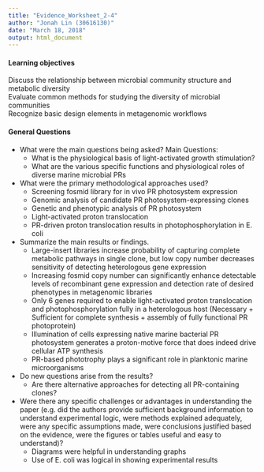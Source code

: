 ```yaml
---
title: "Evidence_Worksheet_2-4"
author: "Jonah Lin (30616130)"
date: "March 18, 2018"
output: html_document
---
```


#### Learning objectives
Discuss the relationship between microbial community structure and metabolic diversity  
Evaluate common methods for studying the diversity of microbial communities  
Recognize basic design elements in metagenomic workflows  

#### General Questions
* What were the main questions being asked?
    Main Questions:
    - What is the physiological basis of light-activated growth stimulation?
    - What are the various specific functions and physiological roles of diverse marine microbial PRs 

* What were the primary methodological approaches used?
    - Screening fosmid library for in vivo PR photosystem expression 
    - Genomic analysis of candidate PR photosystem-expressing clones
    - Genetic and phenotypic analysis of PR photosystem
    - Light-activated proton translocation
    - PR-driven proton translocation results in photophosphorylation in E. coli

* Summarize the main results or findings. 
    - Large-insert libraries increase probability of capturing complete metabolic pathways in single clone, but low copy number decreases sensitivity of detecting heterologous gene expression
    - Increasing fosmid copy number can significantly enhance detectable levels of recombinant gene expression and detection rate of desired phenotypes in metagenomic libraries
    - Only 6 genes required to enable light-activated proton translocation and photophosphorylation fully in a heterologous host (Necessary + Sufficient for complete synthesis + assembly of fully functional PR photoprotein)
    - Illumination of cells expressing native marine bacterial PR photosystem generates a proton-motive force that does indeed drive cellular ATP synthesis
    - PR-based phototrophy plays a significant role in planktonic marine microorganisms

* Do new questions arise from the results?
    - Are there alternative approaches for detecting all PR-containing clones?

* Were there any specific challenges or advantages in understanding the paper (e.g. did the authors provide sufficient background information to understand experimental logic, were methods explained adequately, were any specific assumptions made, were conclusions justified based on the evidence, were the figures or tables useful and easy to understand)?
    - Diagrams were helpful in understanding graphs
    - Use of E. coli was logical in showing experimental results
